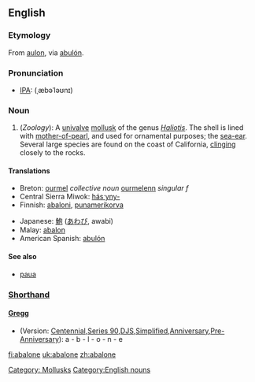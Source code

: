 {{Wikisource1911Enc|Abalone}}
==English==

===Etymology===
From {{Ohlo.}} [[aulon]], via {{Sp.}} [[abulón]].

===Pronunciation===
*[[IPA]]: (ˌæbəˈləʊnɪ)

===Noun===
{{en-noun-reg}}

# (''Zoology''): A [[univalve]] [[mollusk]] of the genus ''[[Haliotis]]''. The shell is lined with [[mother-of-pearl]], and used for ornamental purposes; the [[sea-ear]]. Several large species are found on the coast of California, [[clinging]] closely to the rocks.

====Translations====
{{top}}
*Breton: [[ourmel]] ''collective noun'' [[ourmelenn]] ''singular f''
*Central Sierra Miwok: [[hásˑyny-]]
*Finnish: [[abaloni]], [[punamerikorva]]
{{mid}}
*Japanese: [[鮑]] ([[あわび]], awabi)
*Malay: [[abalon]]
*American Spanish: [[abulón]]
{{bottom}}

====See also====
* [[paua]]

===[http://en.wikipedia.org/wiki/Shorthand Shorthand]===
====[http://en.wikipedia.org/wiki/Gregg_Shorthand Gregg]====
* (Version: [http://en.wikipedia.org/wiki/Gregg_Shorthand#Centennial_Gregg_Shorthand Centennial],[http://en.wikipedia.org/wiki/Gregg_Shorthand#Series_90_Gregg_Shorthand Series 90],[http://en.wikipedia.org/wiki/Gregg_Shorthand#Diamond_Jubilee_Gregg_Shorthand  DJS],[http://en.wikipedia.org/wiki/Gregg_Shorthand#Simplified_Gregg_Shorthand Simplified],[http://en.wikipedia.org/wiki/Gregg_Shorthand#Anniversary_Gregg_Shorthand Anniversary],[http://en.wikipedia.org/wiki/Gregg_Shorthand#Pre-Anniversary_Gregg_Shorthand Pre-Anniversary]): a - b - l - o - n - e

[[Category: Mollusks]]
[[Category:English nouns]]

[[fi:abalone]]
[[uk:abalone]]
[[zh:abalone]]